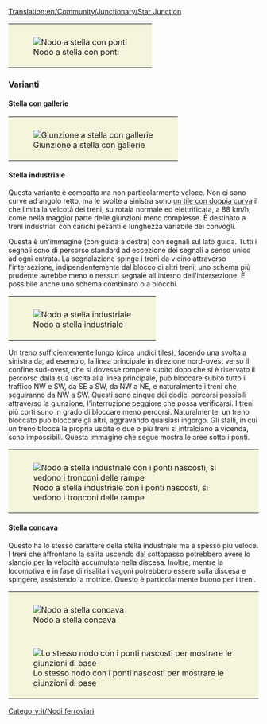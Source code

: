 [[Translation:en/Community/Junctionary/Star Junction]]

{{it/Nodi ferroviari}}
{{it/Requisiti nodo|Mediamente costoso|2|2|2|2|1|1|0|1|0|0|0||I treni guasti bloccano solo una traccia.|
* Possono gestire un numero elevato di treni contemporaneamente.
* Alcuni rami sono più corti di altri, il che potrebbe causare code.
'''Suggerimenti'''
* Inizia con la costruzione di ponti o gallerie.
* Ridimensiona per rendere ogni ramo abbastanza lungo da contenere un treno completo.
* Rendilo più piccolo. Puoi guadagnare un tile sotto i ponti.
* Usa una combinazione di ponti e gallerie per mantenere la lunghezza del ponte/tunnel su tre tiles (comprese rampe/entrate di ponte/galleria)
* Area: 14x14
}}
{|style="border: 0px; margin: auto;"
|style="padding: 10px 10px 5px; 10px; background-color: #F5F5DC;"|[[File:en/Star junction.png|center|frame|Nodo a stella con ponti]]
|}
===Varianti===

==== Stella con gallerie ====

{|style="border: 0px; margin: auto;"
|style="padding: 10px 10px 5px; 10px; background-color: #F5F5DC;"|[[File:en/Star junction 2.png|center|frame|Giunzione a stella con gallerie]]
|}

==== Stella industriale ====

{{it/Requisiti nodo|Mediamente costoso|2|0|1|1|0|1|1|1|0|0|0||I guasti possono bloccare al massimo cinque linee.|
* Può essere usato su una linea principale.
* Area: 9x9
}}

Questa variante è compatta ma non particolarmente veloce. Non ci sono curve ad angolo retto, ma le svolte a sinistra sono [[it/Manual/Meccaniche di gioco#Treni|un tile con doppia curva]] il che limita la velcotà dei treni, su rotaia normale ed elettrificata, a 88 km/h, come nella maggior parte delle giunzioni meno complesse. È destinato a treni industriali con carichi pesanti e lunghezza variabile dei convogli.

Questa è un'immagine (con guida a destra) con segnali sul lato guida. Tutti i segnali sono di percorso standard ad eccezione dei segnali a senso unico ad ogni entrata. La segnalazione spinge i treni da vicino attraverso l'intersezione, indipendentemente dal blocco di altri treni; uno schema più prudente avrebbe meno o nessun segnale all'interno dell'intersezione. È possibile anche uno schema combinato o a blocchi.

{|style="border: 0px; margin: auto;"
|style="padding: 10px 10px 5px; 10px; background-color: #F5F5DC;"|[[File:en/Industrial-star-junction.png|center|frame|Nodo a stella industriale]]
|}

Un treno sufficientemente lungo (circa undici tiles), facendo una svolta a sinistra da, ad esempio, la linea principale in direzione nord-ovest verso il confine sud-ovest, che si dovesse rompere subito dopo che si è riservato il percorso dalla sua uscita alla linea principale, può bloccare subito tutto il traffico NW e SW, da SE a SW, da NW a NE, e naturalmente i treni che seguiranno da NW a SW. Questi sono cinque dei dodici percorsi possibili attraverso la giunzione, l'interruzione peggiore che possa verificarsi. I treni più corti sono in grado di bloccare meno percorsi. Naturalmente, un treno bloccato può bloccare gli altri, aggravando qualsiasi ingorgo. Gli stalli, in cui un treno blocca la propria uscita o due o più treni si intralciano a vicenda, sono impossibili. Questa immagine che segue mostra le aree sotto i ponti.
{|style="border: 0px; margin: auto;"
|style="padding: 10px 10px 5px; 10px; background-color: #F5F5DC;"|[[File:en/Industrial-star-junction-bridges-hidden.png|center|frame|Nodo a stella industriale con i ponti nascosti, si vedono i tronconi delle rampe]]
|}

==== Stella concava ====
Questo ha lo stesso carattere della stella industriale ma è spesso più veloce. I treni che affrontano la salita uscendo dal sottopasso potrebbero avere lo slancio per la velocità accumulata nella discesa. Inoltre, mentre la locomotiva è in fase di risalita i vagoni potrebbero essere sulla discesa e spingere, assistendo la motrice. Questo è particolarmente buono per i treni.

{|style="border: 0px; margin: auto; border-collapse: separate;" cellspacing="10"
|style="padding: 10px 10px 5px; 10px; background-color: #F5F5DC;"|[[File:en/Sunken-star-junction.png|center|frame|Nodo a stella concava]]
|-
|style="padding: 10px 10px 5px; 10px; background-color: #F5F5DC;"|[[File:en/Sunken-star-junction-bridges-hidden.png|center|frame|Lo stesso nodo con i ponti nascosti per mostrare le giunzioni di base]]
|}

[[Category:it/Nodi ferroviari]]